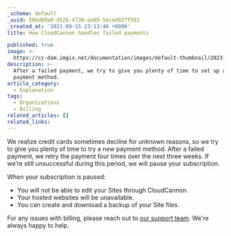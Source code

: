 ```yaml
---
_schema: default
_uuid: 586d09a0-d52b-4730-aa09-54ced927f501
_created_at: '2021-09-15 23:13:40 +0000'
title: How CloudCannon handles failed payments

published: true
image: >-
  https://cc-dam.imgix.net/documentation/images/default-thumbnail/2023-Q4/CloudCannon-Documentation-Thumbnail.png
description: >-
  After a failed payment, we try to give you plenty of time to set up a new
  payment method.
article_category:
  - Explanation
tags:
  - Organizations
  - Billing
related_articles: []
related_links:
---
```

We realize credit cards sometimes decline for unknown reasons, so we try to give you plenty of time to try a new payment method. After a failed payment, we retry the payment four times over the next three weeks. If we’re still unsuccessful during this period, we will pause your subscription.

When your subscription is paused:

* You will not be able to edit your Sites through CloudCannon.
* Your hosted websites will be unavailable.
* You can create and download a backup of your Site files.

For any issues with billing, please reach out to [our support team](https://cloudcannon.com/contact/). We're always happy to help.